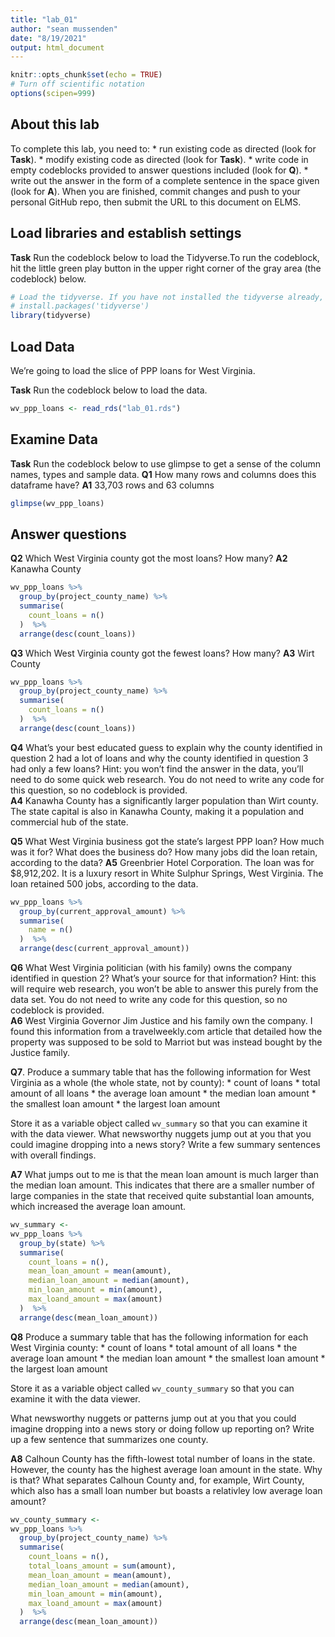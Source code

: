 ```yaml
---
title: "lab_01"
author: "sean mussenden"
date: "8/19/2021"
output: html_document
---
```


```r
knitr::opts_chunk$set(echo = TRUE)
# Turn off scientific notation
options(scipen=999)
```

## About this lab

To complete this lab, you need to:
* run existing code as directed (look for **Task**). 
* modify existing code as directed (look for **Task**).
* write code in empty codeblocks provided to answer questions included (look for **Q**). 
* write out the answer in the form of a complete sentence in the space given (look for **A**). 
When you are finished, commit changes and push to your personal GitHub repo, then submit the URL to this document on ELMS. 

## Load libraries and establish settings

**Task** Run the codeblock below to load the Tidyverse.To run the codeblock, hit the little green play button in the upper right corner of the gray area (the codeblock) below.

```r


# Load the tidyverse. If you have not installed the tidyverse already, remove the # from the next line and run it first.  
# install.packages('tidyverse')
library(tidyverse)
```

## Load Data 

We're going to load the slice of PPP loans for West Virginia.

**Task** Run the codeblock below to load the data. 

```r
wv_ppp_loans <- read_rds("lab_01.rds")
```

## Examine Data

**Task** Run the codeblock below to use glimpse to get a sense of the column names, types and sample data. 
**Q1** How many rows and columns does this dataframe have?
**A1** 33,703 rows and 63 columns

```r
glimpse(wv_ppp_loans)
```

## Answer questions

**Q2** Which West Virginia county got the most loans? How many?
**A2** Kanawha County

```r
wv_ppp_loans %>%
  group_by(project_county_name) %>%
  summarise( 
    count_loans = n()
  )  %>%
  arrange(desc(count_loans))
```
**Q3** Which West Virginia county got the fewest loans? How many?
**A3** Wirt County

```r
wv_ppp_loans %>%
  group_by(project_county_name) %>%
  summarise( 
    count_loans = n()
  )  %>%
  arrange(desc(count_loans))

```
**Q4** What's your best educated guess to explain why the county identified in question 2 had a lot of loans and why the county identified in question 3 had only a few loans? Hint: you won't find the answer in the data, you'll need to do some quick web research. You do not need to write any code for this question, so no codeblock is provided.  
**A4** Kanawha County has a significantly larger population than Wirt county. The state capital is also in Kanawha County, making it a population and commercial hub of the state. 


**Q5** What West Virginia business got the state's largest PPP loan? How much was it for? What does the business do? How many jobs did the loan retain, according to the data?
**A5** Greenbrier Hotel Corporation. The loan was for $8,912,202. It is a luxury resort in White Sulphur Springs, West Virginia. The loan retained 500 jobs, according to the data.

```r
wv_ppp_loans %>%
  group_by(current_approval_amount) %>%
  summarise( 
    name = n()
  )  %>%
  arrange(desc(current_approval_amount))

```

**Q6** What West Virginia politician (with his family) owns the company identified in question 2? What's your source for that information? Hint: this will require web research, you won't be able to answer this purely from the data set.  You do not need to write any code for this question, so no codeblock is provided.  
**A6** West Virginia Governor Jim Justice and his family own the company. I found this information from a travelweekly.com article that detailed how the property was supposed to be sold to Marriot but was instead bought by the Justice family. 

**Q7**. Produce a summary table that has the following information for West Virginia as a whole (the whole state, not by county):
* count of loans
* total amount of all loans
* the average loan amount
* the median loan amount
* the smallest loan amount
* the largest loan amount

Store it as a variable object called `wv_summary` so that you can examine it with the data viewer. What newsworthy nuggets jump out at you that you could imagine dropping into a news story? Write a few summary sentences with overall findings. 

**A7** What jumps out to me is that the mean loan amount is much larger than the median loan amount. This indicates that there are a smaller number of large companies in the state that received quite substantial loan amounts, which increased the average loan amount.
```r
wv_summary <-
wv_ppp_loans %>%
  group_by(state) %>%
  summarise( 
    count_loans = n(),
    mean_loan_amount = mean(amount),
    median_loan_amount = median(amount),
    min_loan_amount = min(amount),
    max_loand_amount = max(amount)
  )  %>%
  arrange(desc(mean_loan_amount))

```

**Q8** Produce a summary table that has the following information for each West Virginia county:
* count of loans
* total amount of all loans
* the average loan amount
* the median loan amount
* the smallest loan amount
* the largest loan amount

Store it as a variable object called `wv_county_summary` so that you can examine it with the data viewer. 

What newsworthy nuggets or patterns jump out at you that you could imagine dropping into a news story or doing follow up reporting on? Write up a few sentence that summarizes one county. 

**A8** Calhoun County has the fifth-lowest total number of loans in the state. However, the county has the highest average loan amount in the state. Why is that? What separates Calhoun County and, for example, Wirt County, which also has a small loan number but boasts a relativley low average loan amount?
```r
wv_county_summary <-
wv_ppp_loans %>%
  group_by(project_county_name) %>%
  summarise( 
    count_loans = n(),
    total_loans_amount = sum(amount),
    mean_loan_amount = mean(amount),
    median_loan_amount = median(amount),
    min_loan_amount = min(amount),
    max_loand_amount = max(amount)
  )  %>%
  arrange(desc(mean_loan_amount))
```
